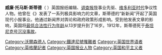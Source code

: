'''威廉·托马斯·斯蒂德'''（{{lang-en|William Thomas Stead }}  {{bd|1849年|7月5日|1912年|4月15日}}）英国报纸编辑、[[调查报导|调查报导]]事业先驱、[[维多利亚时代|维多利亚时代]]争议性人物。他曾在《{{le|帕爾默爾公報|The Pall Mall Gazette}}》发表了一系列极具影响力的文章，斯蒂德的“新新闻”开起了英国现代小报事业。他通过新闻界对舆论和政府政策形成影响。受到他发表文章的影响，英国将[[最低合法性行为年龄|最低合法性行为年龄]]从13岁提升到了16岁。1912年，斯蒂德死于[[泰坦尼克号沉没事故|泰坦尼克号沉没事故]]。

{{鐵達尼號}}

{{DEFAULTSORT:Stead, William Thomas}}
[[Category:沃爾森德人|Category:沃爾森德人]]
[[Category:鐵達尼號罹難者|Category:鐵達尼號罹難者]]
[[Category:英国世界语者|Category:英国世界语者]]
[[Category:英格蘭記者|Category:英格蘭記者]]
[[Category:英国报业人物|Category:英国报业人物]]
[[Category:英国和平主义者|Category:英国和平主义者]]